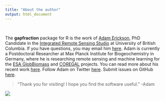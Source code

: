 ```yaml
---
title: "About the author"
output: html_document
---
```


<br>

The **gapfraction** package for R is the work of [Adam Erickson]("http://blogs.ubc.ca/forests/"), PhD Candidate in the [Integrated Remote Sensing Studio]("http://irsslab.forestry.ubc.ca/") at University of British Columbia. If you have questions, you may email him [here]("adam.erickson@ubc.ca"). Adam is currently a Postdoctoral Researcher at Max Planck Institute for Biogeochemistry in Germany, where he is researching remote sensing and machine learning for the [ESA GlobBiomass]("http://globbiomass.org/") and [COREGAL]("http://www.coregalproject.com/") projects. You can read more about his recent work [here]("https://www.bgc-jena.mpg.de/bgi/index.php/People/AdamErickson"). Follow Adam on Twitter [here]("https://twitter.com/admercs"). Submit issues on GitHub [here]("https://github.com/adam-erickson/gapfraction/issues").

> "Thank you for visiting! I hope you find the software useful." -Adam

![](cartoon_bw300.jpg)
